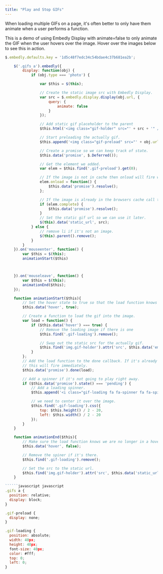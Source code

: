 ```yaml
---
title: "Play and Stop GIFs"
---
```

When loading multiple GIFs on a page, it's often better to only have them animate when a user performs a function.

This is a demo of using Embedly Display with animate=false to only animate the GIF when the user hovers over the image. Hover over the images below to see this in action.

```javascript javascript
$.embedly.defaults.key = '1d5c48f7edc34c54bdae4c37b681ea2b';

    $('.gifs a').embedly({
        display: function(obj) {
            if (obj.type === 'photo') {

                var $this = $(this);

                // Create the static image src with Embedly Display.
                var src = $.embedly.display.display(obj.url, {
                    query: {
                        animate: false
                    }
                });

                // Add static gif placeholder to the parent
                $this.html('<img class="gif-holder" src="' + src + '" />');

                // Start preloading the actually gif.
                $this.append('<img class="gif-preload" src="' + obj.url + '" />');

                // Create a promise so we can keep track of state.
                $this.data('promise', $.Deferred());

                // Get the element we added.
                var elem = $this.find('.gif-preload').get(0);

                // If the image is not in cache then onload will fire when it is.
                elem.onload = function() {
                    $this.data('promise').resolve();
                };

                // If the image is already in the browsers cache call the handler.
                if (elem.complete) {
                    $this.data('promise').resolve();
                }
                // Set the static gif url so we can use it later.
                $(this).data('static_url', src);
            } else {
                // remove li if it's not an image.
                $(this).parent().remove();
            }
        }
    }).on('mouseenter', function() {
        var $this = $(this);
        animationStart($this)



    }).on('mouseleave', function() {
        var $this = $(this);
        animationEnd($this);
    });

    function animationStart($this){
        // Set the hover state to true so that the load function knows to run.
        $this.data('hover', true);

        // Create a function to load the gif into the image.
        var load = function() {
            if ($this.data('hover') === true) {
                // Remove the loading image if there is one
                $this.find('.gif-loading').remove();

                // Swap out the static src for the actually gif.
                $this.find('img.gif-holder').attr('src', $this.data('embedly').url);
            }
        };
        // Add the load function to the done callback. If it's already resolved
        // this will fire immediately.
        $this.data('promise').done(load);

        // Add a spinner if it's not going to play right away.
        if ($this.data('promise').state() === 'pending') {
            // Add a loading spinner.
            $this.append('<i class="gif-loading fa fa-spinner fa fa-spin"></i>');

            // we need to center it over the image.
            $this.find('.gif-loading').css({
                top: $this.height() / 2 - 20,
                left: $this.width() / 2 - 20
            });
        }
    }

    function animationEnd($this){
        // Make sure the load function knows we are no longer in a hover state.
        $this.data('hover', false);

        // Remove the spiner if it's there.
        $this.find('.gif-loading').remove();

        // Set the src to the static url.
        $this.find('img.gif-holder').attr('src', $this.data('static_url'));
    }

``````javascript javascript
.gifs a {
  position: relative;
  display: block;
}

.gif-preload {
  display: none;
}

.gif-loading {
  position: absolute;
  width: 40px;
  height: 40px;
  font-size: 40px;
  color: #fff;
  top: 0;
  left: 0;
}

```



